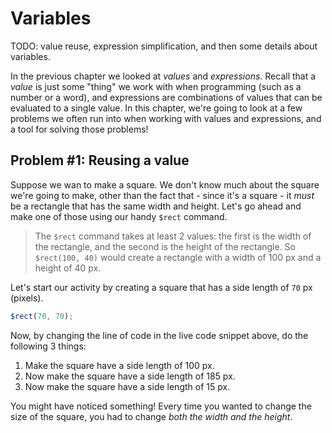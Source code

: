 # Variables

TODO: value reuse, expression simplification, and then some details about variables. 

In the previous chapter we looked at _values_ and _expressions_. Recall that a _value_ is just some "thing" we work with when programming (such as a number or a word), and expressions are combinations of values that can be evaluated to a single value. In this chapter, we're going to look at a few problems we often run into when working with values and expressions, and a tool for solving those problems!

## Problem #1: Reusing a value

Suppose we wan to make a square. We don't know much about the square we're going to make, other than the fact that - since it's a square - it _must_ be a rectangle that has the same width and height. Let's go ahead and make one of those using our handy `$rect` command.

> The `$rect` command takes at least 2 values: the first is the width of the rectangle, and the second is the height of the rectangle. So `$rect(100, 40)` would create a rectangle with a width of 100 px and a height of 40 px.

Let's start our activity by creating a square that has a side length of `70` px (pixels).

```js live=true
$rect(70, 70);
```

Now, by changing the line of code in the live code snippet above, do the following 3 things:

1. Make the square have a side length of 100 px.
2. Now make the square have a side length of 185 px.
3. Now make the square have a side length of 15 px.

You might have noticed something! Every time you wanted to change the size of the square, you had to change _both the width and the height_.